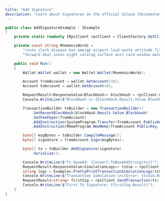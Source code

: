 ```yaml
---
title: "Add Signature"
description: "Learn about Signatures on the official Solana [documentation](https://docs.solana.com/developing/programming-model/accounts#signers)"
---
```


```csharp
public class AddSignatureExample : IExample
{
    private static readonly IRpcClient rpcClient = ClientFactory.GetClient(Cluster.TestNet);

    private const string MnemonicWords =
        "route clerk disease box emerge airport loud waste attitude film army tray " +
        "forward deal onion eight catalog surface unit card window walnut wealth medal";

    public void Run()
    {
        Wallet.Wallet wallet = new Wallet.Wallet(MnemonicWords);

        Account fromAccount = wallet.GetAccount(10);
        Account toAccount = wallet.GetAccount(8);

        RequestResult<ResponseValue<BlockHash>> blockHash = rpcClient.GetRecentBlockHash();
        Console.WriteLine($"BlockHash >> {blockHash.Result.Value.Blockhash}");

        TransactionBuilder txBuilder = new TransactionBuilder()
            .SetRecentBlockHash(blockHash.Result.Value.Blockhash)
            .SetFeePayer(fromAccount)
            .AddInstruction(SystemProgram.Transfer(fromAccount.PublicKey, toAccount.PublicKey, 10000000))
            .AddInstruction(MemoProgram.NewMemo(fromAccount.PublicKey, "Hello from Sol.Net :)"));

        byte[] msgBytes = txBuilder.CompileMessage();
        byte[] signature = fromAccount.Sign(msgBytes);

        byte[] tx = txBuilder.AddSignature(signature)
            .Serialize();

        Console.WriteLine($"Tx base64: {Convert.ToBase64String(tx)}");
        RequestResult<ResponseValue<SimulationLogs>> txSim = rpcClient.SimulateTransaction(tx);
        string logs = Examples.PrettyPrintTransactionSimulationLogs(txSim.Result.Value.Logs);
        Console.WriteLine($"Transaction Simulation:\n\tError: {txSim.Result.Value.Error}\n\tLogs: \n" + logs);
        RequestResult<string> firstSig = rpcClient.SendTransaction(tx);
        Console.WriteLine($"First Tx Signature: {firstSig.Result}");
    }
}
```
